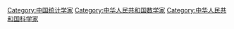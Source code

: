 [[Category:中国统计学家|Category:中国统计学家]]
[[Category:中华人民共和国数学家|Category:中华人民共和国数学家]]
[[Category:中华人民共和国科学家|Category:中华人民共和国科学家]]
